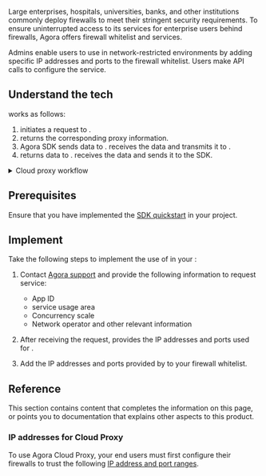 
Large enterprises, hospitals, universities, banks, and other institutions commonly deploy firewalls to meet their stringent security requirements. To ensure uninterrupted access to its services for enterprise users behind firewalls, Agora offers firewall whitelist and <Vg k="CP" /> services.

Admins enable users to use <Vpd k="SDK" /> in network-restricted environments by adding specific IP addresses and ports to the firewall whitelist. Users make API calls to configure the <Vg k="CP" /> service.

<PlatformWrapper notAllowed="react-js">

## Understand the tech

<Vg k="CP" /> works as follows:

1. <Vpd k="SDK" /> initiates a request to <Vg k="CP" />.
1. <Vg k="CP" /> returns the corresponding proxy information.
1. Agora SDK sends data to <Vg k="CP" />. <Vg k="CP" /> receives the data and transmits it to <Vg k="AGORA_BACKEND"/>.
1. <Vg k="SDRTN"/> returns data to <Vg k="CP" />. <Vg k="CP" /> receives the data and sends it to the SDK.

<details>
<summary>Cloud proxy workflow</summary>

![](/images/video-sdk/cloud-proxy-tech.svg)
</details>

## Prerequisites

Ensure that you have implemented the [SDK quickstart](../../video-calling/get-started/get-started-sdk) in your project.

## Implement <Vg k="CP" />

<PlatformWrapper notAllowed="web, react-js">

Take the following steps to implement the use of <Vg k="CP" /> in your <Vpl k="CLIENT" />:

1. Contact [Agora support](mailto:support@agora.io) and provide the following information to request <Vg k="CP" /> service:
    - App ID
    - <Vg k="CP" /> service usage area
    - Concurrency scale
    - Network operator and other relevant information

2. After receiving the request, <Vg k="COMPANY" /> provides the IP addresses and ports used for <Vg k="CP" />.

3. Add the IP addresses and ports provided by <Vg k="COMPANY" /> to your firewall whitelist.

</PlatformWrapper>

<ProjectImplement/>

## Reference
This section contains content that completes the information on this page, or points you to documentation that explains other aspects to this product.

### IP addresses for Cloud Proxy

To use Agora Cloud Proxy, your end users must first configure their firewalls to trust the following [IP address and port ranges](../reference/cloud-proxy-allowed-ips).

<Reference/>

</PlatformWrapper>
<PlatformWrapper platform="react-js">
<NotAvailable />
</PlatformWrapper>